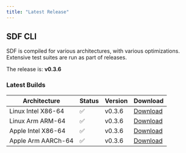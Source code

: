 ```yaml
---
title: "Latest Release" 
---
```


## SDF CLI

SDF is compiled for various architectures, with various optimizations. Extensive
test suites are run as part of releases.

The  release is: **v0.3.6**

### Latest Builds

| Architecture           | Status | Version | Download |
| ---------------------- | ------ | ------- | -------- |
| Linux Intel X86-64     |   ✅   | v0.3.6  | [Download](https://cdn.sdf.com/releases/download/sdf-v0.3.6-x86_64-unknown-linux-musl.tar.gz) |
| Linux Arm ARM-64       |   ✅   | v0.3.6  | [Download](https://cdn.sdf.com/releases/download/sdf-v0.3.6-arm-unknown-linux-gnueabihf.tar.gz) |
| Apple Intel X86-64     |   ✅   | v0.3.6  | [Download](https://cdn.sdf.com/releases/download/sdf-v0.3.6-x86_64-apple-darwin.tar.gz) |
| Apple Arm AARCh-64     |   ✅   | v0.3.6  | [Download](https://cdn.sdf.com/releases/download/sdf-v0.3.6-aarch64-apple-darwin.tar.gz) |
